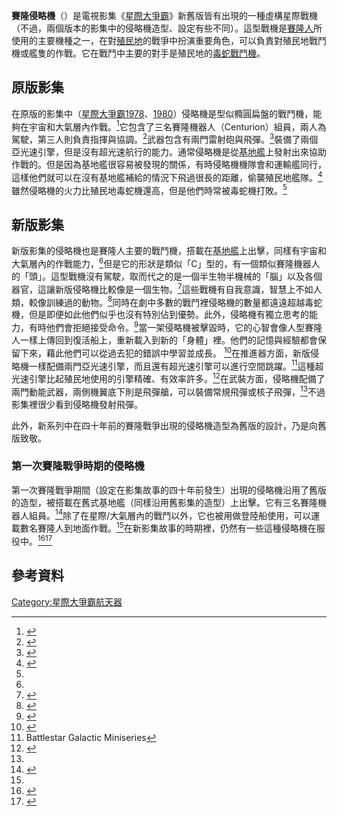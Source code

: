 '''賽隆侵略機'''（'''{{lang|en|Cylon Raider}}'''）是電視影集《[[星際大爭霸|星際大爭霸]]》新舊版皆有出現的一種虛構星際戰機（不過，兩個版本的影集中的侵略機造型、設定有些不同）。這型戰機是[[賽隆人|賽隆人]]所使用的主要機種之一，在對[[十二殖民地|殖民地]]的戰爭中扮演重要角色，可以負責對殖民地戰鬥機或艦隻的作戰。它在戰鬥中主要的對手是殖民地的[[毒蛇機|毒蛇戰鬥機]]。

==原版影集==
{{Infobox Fictional Spacecraft
| name = 侵略機（1978、1980）
| image = 
| caption =
| affiliation = 賽隆人
| first = Saga of a Star World
| last =
| armaments = 兩門雷射砲<br/>飛彈
| propulsion = 雙亞光速引擎
}}
在原版的影集中（[[星際大爭霸_(1978年電視劇)|星際大爭霸1978]]、[[星際大爭霸1980|1980]]）侵略機是型似橢圓扁盤的戰鬥機，能夠在宇宙和大氣層內作戰。<ref>{{Cite episode |title=The Long Patrol  |episodelink= |series=[[星際大爭霸_(1978年電視劇)|Battlestar Galactica 1978]] |serieslink= ||season=1 |number=5}}</ref>它包含了三名賽隆機器人（Centurion）組員，兩人為駕駛，第三人則負責指揮與協調。<ref>{{Cite episode |title=The Hand of God |episodelink= |series=[[星際大爭霸_(1978年電視劇)|Battlestar Galactica 1978]] |serieslink= ||season=1 |number=21}}</ref>武器包含有兩門雷射砲與飛彈。<ref>{{Cite episode |title=Lost Planet of the Gods, Part II  |episodelink= |series=[[星際大爭霸_(1978年電視劇)|Battlestar Galactica 1978]] |serieslink= |credits= |network= |station= |airdate= |season=1 |seriesno= |number=3 |minutes= |quote= |language=}}</ref>裝備了兩個亞光速引擎，但是沒有超光速航行的能力。通常侵略機是從[[賽隆基地艦|基地艦]]上發射出來協助作戰的。但是因為基地艦很容易被發現的關係，有時侵略機機隊會和運輸艦同行，這樣他們就可以在沒有基地艦補給的情況下飛過很長的距離，偷襲殖民地艦隊。<ref name="Saga">{{Cite episode |title=Saga of a Star World  |episodelink= |series=[[星際大爭霸_(1978年電視劇)|Battlestar Galactica 1978]] |serieslink= ||season=1 |number=1}}</ref>雖然侵略機的火力比殖民地毒蛇機還高，但是他們時常被毒蛇機打敗。<ref name="Saga"/>


==新版影集==
{{Infobox Fictional Spacecraft
| name = 侵略機（2004）
| image = 
| caption =
| affiliation = 賽隆人
| first =  星際大爭霸迷你影集
| last = 
| armaments = 兩門動能武器<br/>飛彈（包含傳統彈頭和核彈頭）
| propulsion = 雙亞光速引擎<br/>超光速引擎
}}
新版影集的侵略機也是賽隆人主要的戰鬥機，搭載在[[賽隆基地艦|基地艦]]上出擊，同樣有宇宙和大氣層內的作戰能力，<ref name="You Can't Go Home Again"/>但是它的形狀是類似「C」型的，有一個類似賽隆機器人的「頭」。這型戰機沒有駕駛，取而代之的是一個半生物半機械的「腦」以及各個器官，這讓新版侵略機比較像是一個生物。<ref name="You Can't Go Home Again">{{Cite episode |title=You Can't Go Home Again |episodelink= |series=[[太空堡垒卡拉狄加|Battlestar Galactica (Re-Imaged)]] |serieslink= ||season=1 |number=5}}</ref>這些戰機有自我意識，智慧上不如人類，較像訓練過的動物。<ref>{{Cite episode |title=Six Degrees of Separation|episodelink= |series=[[太空堡垒卡拉狄加|Battlestar Galactica (Re-Imaged)]] |serieslink= ||season=1 |number=7}}</ref>同時在劇中多數的戰鬥裡侵略機的數量都遠遠超越毒蛇機，但是即便如此他們似乎也沒有特別佔到優勢。此外，侵略機有獨立思考的能力，有時他們會拒絕接受命令。<ref>{{Cite episode |title=Six of One |episodelink= |series=[[太空堡垒卡拉狄加|Battlestar Galactica (Re-Imaged)]] |serieslink= ||season=4 |number=2}}</ref>當一架侵略機被擊毀時，它的心智會像人型賽隆人一樣上傳回到復活船上，重新載入到新的「身體」裡。他們的記憶與經驗都會保留下來，藉此他們可以從過去犯的錯誤中學習並成長。
<ref>{{Cite episode |title=Scar|episodelink= |series=[[太空堡垒卡拉狄加|Battlestar Galactica (Re-Imaged)]] |serieslink= ||season=2 |number=15}}</ref>在推進器方面，新版侵略機一樣配備兩門亞光速引擎，而且還有超光速引擎可以進行空間跳躍。<ref name="Mini">Battlestar Galactic Miniseries</ref>這種超光速引擎比起殖民地使用的引擎精確、有效率許多。<ref>{{Cite episode |title=Kobol's Last Gleaming, Part I |episodelink= |series=[[太空堡垒卡拉狄加|Battlestar Galactica (Re-Imaged)]] |serieslink= ||season=1 |number=12}}</ref>在武裝方面，侵略機配備了兩門動能武器，兩側機翼底下則是飛彈艙，可以裝備常規飛彈或核子飛彈，<ref name="Mini"/>不過影集裡很少看到侵略機發射飛彈。

此外，新系列中在四十年前的賽隆戰爭出現的侵略機造型為舊版的設計，乃是向舊版致敬。

===第一次賽隆戰爭時期的侵略機===
{{Infobox Fictional Spacecraft
| name = 侵略機（賽隆戰爭）
| image = 
| caption = 
| first = Razor Flashbacks
| last =
| affiliation = 賽隆人
| armaments = 兩門三管機砲
| propulsion = 雙亞光速引擎<br/>超光速引擎
}}

第一次賽隆戰爭期間（設定在影集故事的四十年前發生）出現的侵略機沿用了舊版的造型，被搭載在舊式基地艦（同樣沿用舊影集的造型）上出擊。它有三名賽隆機器人組員。<ref name="Razor">{{Cite episode |title=Razor |episodelink= |series=[[太空堡垒卡拉狄加|Battlestar Galactica (Re-Imaged)]] |serieslink= ||season= |number=}}</ref>除了在星際/大氣層內的戰鬥以外，它也被用做登陸船使用，可以運載數名賽隆人到地面作戰。<ref name="Razor"/>在新影集故事的時期裡，仍然有一些這種侵略機在服役中。<ref>{{Cite episode |title=Islanded In a Stream of Stars |episodelink= |series=[[太空堡垒卡拉狄加|Battlestar Galactica (Re-Imaged)]] |serieslink= ||season=4 |number=18}}</ref><ref>{{Cite episode |title=Daybreak, Part II |episodelink= |series=[[太空堡垒卡拉狄加|Battlestar Galactica (Re-Imaged)]] |serieslink= ||season=4 |number=20}}</ref>


==參考資料==
{{reflist|2}}
{{星際大爭霸}}

[[Category:星際大爭霸航天器|Category:星際大爭霸航天器]]